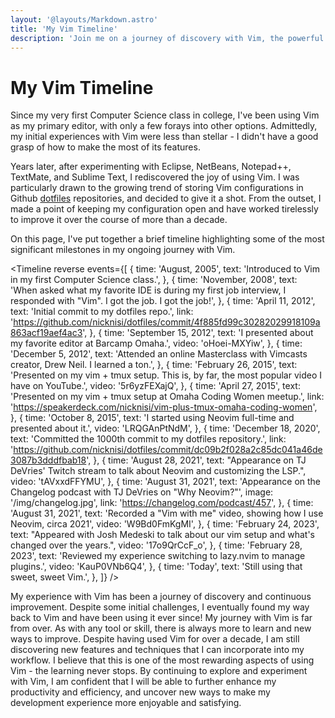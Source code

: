 ```yaml
---
layout: '@layouts/Markdown.astro'
title: 'My Vim Timeline'
description: 'Join me on a journey of discovery with Vim, the powerful text editor that has been my trusted companion for over a decade.'
---
```



<h1 class="text-6xl">My Vim Timeline</h1>

Since my very first Computer Science class in college, I've been using Vim as my primary editor, with only a few forays into other options. Admittedly, my initial experiences with Vim were less than stellar - I didn't have a good grasp of how to make the most of its features.

Years later, after experimenting with Eclipse, NetBeans, Notepad++, TextMate, and Sublime Text, I rediscovered the joy of using Vim. I was particularly drawn to the growing trend of storing Vim configurations in Github [dotfiles](https://dotfiles.github.io/) repositories, and decided to give it a shot. From the outset, I made a point of keeping my configuration open and have worked tirelessly to improve it over the course of more than a decade.

On this page, I've put together a brief timeline highlighting some of the most significant milestones in my ongoing journey with Vim.

<Timeline
  reverse
  events={[
    {
      time: 'August, 2005',
      text: 'Introduced to Vim in my first Computer Science class.',
    },
    {
      time: 'November, 2008',
      text: 'When asked what my favorite IDE is during my first job interview, I responded with "Vim". I got the job. I got the job!',
    },
    {
      time: 'April 11, 2012',
      text: 'Initial commit to my dotfiles repo.',
      link: 'https://github.com/nicknisi/dotfiles/commit/4f885fd99c30282029918109a863acf19aef4ac3',
    },
    {
      time: 'September 15, 2012',
      text: 'I presented about my favorite editor at Barcamp Omaha.',
      video: 'oHoei-MXYiw',
    },
    {
      time: 'December 5, 2012',
      text: 'Attended an online Masterclass with Vimcasts creator, Drew Neil. I learned a ton.',
    },
    {
      time: 'February 26, 2015',
      text: 'Presented on my vim + tmux setup. This is, by far, the most popular video I have on YouTube.',
      video: '5r6yzFEXajQ',
    },
    {
      time: 'April 27, 2015',
      text: 'Presented on my vim + tmux setup at Omaha Coding Women meetup.',
      link: 'https://speakerdeck.com/nicknisi/vim-plus-tmux-omaha-coding-women',
    },
    {
      time: 'October 8, 2015',
      text: 'I started using Neovim full-time and presented about it.',
      video: 'LRQGAnPtNdM',
    },
    {
      time: 'December 18, 2020',
      text: 'Committed the 1000th commit to my dotfiles repository.',
      link: 'https://github.com/nicknisi/dotfiles/commit/dc09b2f028a2c85dc041a46de3087b3dddfbab18',
    },
    {
      time: 'August 28, 2021',
      text: "Appearance on TJ DeVries' Twitch stream to talk about Neovim and customizing the LSP.",
      video: 'tAVxxdFFYMU',
    },
    {
      time: 'August 31, 2021',
      text: 'Appearance on the Changelog podcast with TJ DeVries on "Why Neovim?"',
      image: '/img/changelog.jpg',
      link: 'https://changelog.com/podcast/457',
    },
    {
      time: 'August 31, 2021',
      text: 'Recorded a "Vim with me" video, showing how I use Neovim, circa 2021',
      video: 'W9Bd0FmKgMI',
    },
    {
      time: 'February 24, 2023',
      text: "Appeared with Josh Medeski to talk about our vim setup and what's changed over the years.",
      video: '17o9QrCcF_o',
    },
    {
      time: 'February 28, 2023',
      text: 'Reviewed my experience switching to lazy.nvim to manage plugins.',
      video: 'KauP0VNb6Q4',
    },
    {
      time: 'Today',
      text: 'Still using that sweet, sweet Vim.',
    },
  ]}
/>

My experience with Vim has been a journey of discovery and continuous improvement. Despite some initial challenges, I eventually found my way back to Vim and have been using it ever since! My journey with Vim is far from over. As with any tool or skill, there is always more to learn and new ways to improve. Despite having used Vim for over a decade, I am still discovering new features and techniques that I can incorporate into my workflow. I believe that this is one of the most rewarding aspects of using Vim - the learning never stops. By continuing to explore and experiment with Vim, I am confident that I will be able to further enhance my productivity and efficiency, and uncover new ways to make my development experience more enjoyable and satisfying.
